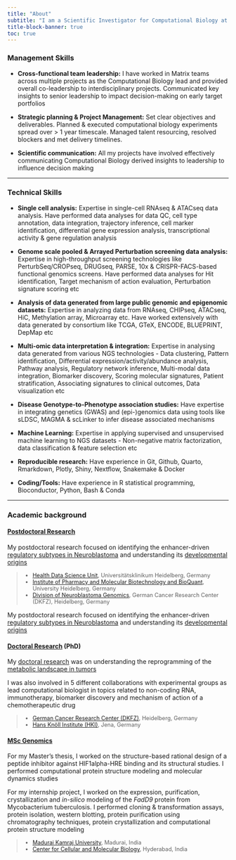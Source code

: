 ```yaml
---
title: "About"
subtitle: "I am a Scientific Investigator for Computational Biology at [GlaxoSmithKline](https://www.gsk.com/en-gb/)"
title-block-banner: true
toc: true
---
```


### Management Skills

- **Cross-functional team leadership:** I have worked in Matrix teams across multiple projects as the Computational Biology lead and  provided overall co-leadership to interdisciplinary projects. Communicated key insights to senior leadership to impact decision-making on early target portfolios

- **Strategic planning & Project Management:** Set clear objectives and deliverables. Planned & executed computational biology experiments spread over > 1 year timescale. Managed talent resourcing, resolved blockers and met delivery timelines.

- **Scientific communication:** All my projects have involved effectively communicating Computational Biology derived insights to leadership to influence decision making

---

### Technical Skills

- **Single cell analysis:** Expertise in single-cell RNAseq & ATACseq data analysis. Have performed data analyses for data QC, cell type annotation, data integration, trajectory inference, cell marker identification, differential gene expression analysis, transcriptional activity & gene regulation analysis

- **Genome scale pooled & Arrayed Perturbation screening data analysis:** Expertise in high-throughput screening technologies like PerturbSeq/CROPseq, DRUGseq, PARSE, 10x & CRISPR-FACS-based functional genomics screens. Have performed data analyses for Hit identification, Target mechanism of action evaluation, Perturbation signature scoring etc

- **Analysis of data generated from large public genomic and epigenomic datasets:** Expertise in analyzing data from RNAseq, CHIPseq, ATACseq, HiC, Methylation array, Microarray etc. Have worked extensively with data generated by consortium like TCGA, GTeX, ENCODE, BLUEPRINT, DepMap etc

- **Multi-omic data interpretation & integration:** Expertise in analysing data generated from various NGS technologies - Data clustering, Pattern identification, Differential expression/activity/abundance analysis, Pathway analysis, Regulatory network inference, Multi-modal data integration, Biomarker discovery, Scoring molecular signatures, Patient stratification, Associating signatures to clinical outcomes, Data visualization etc

- **Disease Genotype-to-Phenotype association studies:** Have expertise in integrating genetics (GWAS) and (epi-)genomics data using tools like sLDSC, MAGMA & scLinker to infer disease associated mechanisms

- **Machine Learning:** Expertise in applying supervised and unsupervised machine learning to NGS datasets - Non-negative matrix factorization, data classification & feature selection etc

- **Reproducible research:** Have experience in Git, Github, Quarto, Rmarkdown, Plotly, Shiny, Nextflow, Snakemake & Docker

- **Coding/Tools:** Have experience in R statistical programming, Bioconductor, Python, Bash & Conda

---

### Academic background

#### <u>Postdoctoral Research</u>
My postdoctoral research focused on identifying the enhancer-driven [regulatory subtypes in Neuroblastoma](https://doi.org/10.1038/s43018-020-00145-w) and understanding its [developmental origins](https://doi.org/10.1038/s41588-021-00806-1)

::: {style="font-size: 90%;"}
>- [Health Data Science Unit](https://www.hdsu.org/), Universitätsklinikum Heidelberg, Germany 
>- [Institute of Pharmacy and Molecular Biotechnology and BioQuant](https://www.bioquant.uni-heidelberg.de/groups/herrmann), University Heidelberg, Germany
>- [Division of Neuroblastoma Genomics](https://www.dkfz.de/en/neuroblastom-genomik/index.php), German Cancer Research Center (DKFZ), Heidelberg, Germany
:::

My postdoctoral research focused on identifying the enhancer-driven [regulatory subtypes in Neuroblastoma](https://doi.org/10.1038/s43018-020-00145-w) and understanding its [developmental origins](https://doi.org/10.1038/s41588-021-00806-1)

#### <u>Doctoral Research</u> (PhD)
My [doctoral research](https://doi.org/10.11588/heidok.00020332) was on understanding the reprogramming of the [metabolic landscape in tumors](https://doi.org/10.1158/0008-5472.CAN-15-2350)

I was also involved in 5 different collaborations with experimental groups as lead computational biologist in topics related to non-coding RNA, immunotherapy, biomarker discovery and mechanism of action of a chemotherapeutic drug

::: {style="font-size: 90%;"}
> - [German Cancer Research Center (DKFZ)](https://www.dkfz.de/en/index.html), Heidelberg, Germany
> - [Hans Knöll Institute (HKI)](http://www.leibniz-hki.de/en/home.html), Jena, Germany
:::

#### <u>MSc Genomics</u>

For my Master's thesis, I worked on the structure-based rational design of a peptide inhibitor against HIF1alpha-HRE binding and its structural studies. I performed computational protein structure modeling and molecular dynamics studies

For my internship project, I worked on the expression, purification, crystallization and *in-silico* modeling of the *FadD9* protein from Mycobacterium tuberculosis. I performed cloning & transformation assays, protein isolation, western blotting, protein purification using chromatography techniques, protein crystallization and computational protein structure modeling

::: {style="font-size: 90%;"}
> - [Madurai Kamraj University](http://www.genomicsmku.org/), Madurai, India
> - [Center for Cellular and Molecular Biology](https://www.ccmb.res.in/), Hyderabad, India
:::
